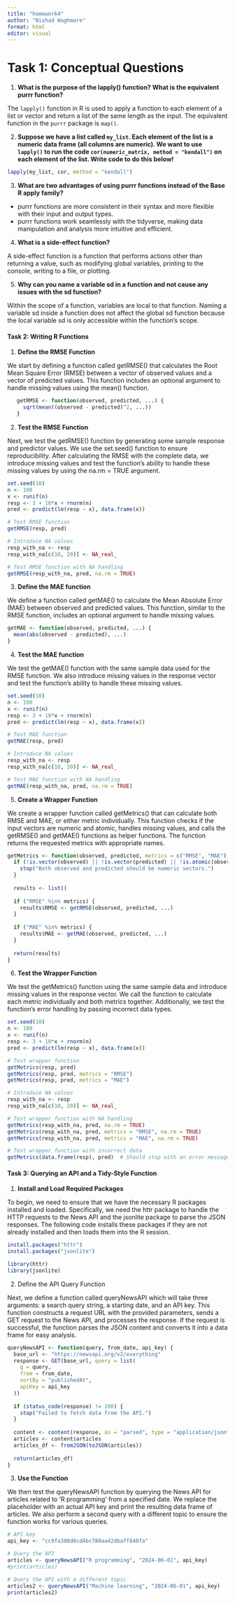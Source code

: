 ```yaml
---
title: "homework4"
author: "Nishad Waghmare"
format: html
editor: visual
---
```


# Task 1: Conceptual Questions

1. **What is the purpose of the lapply() function? What is the equivalent purrr function?**

The `lapply()` function in R is used to apply a function to each element of a list or vector and return a list of the same length as the input. The equivalent function in the `purrr` package is `map()`.

2. **Suppose we have a list called `my_list`. Each element of the list is a numeric data frame (all columns are numeric). We want to use `lapply()` to run the code `cor(numeric_matrix, method = "kendall")` on each element of the list. Write code to do this below!**

```r
lapply(my_list, cor, method = "kendall")
```

3. **What are two advantages of using purrr functions instead of the Base R apply family?**

  - purrr functions are more consistent in their syntax and more flexible with their input and output types.
  - purrr functions work seamlessly with the tidyverse, making data manipulation and analysis more intuitive and efficient.

4. **What is a side-effect function?**

A side-effect function is a function that performs actions other than returning a value, such as modifying global variables, printing to the console, writing to a file, or plotting.

5. **Why can you name a variable sd in a function and not cause any issues with the sd function?**

Within the scope of a function, variables are local to that function. Naming a variable sd inside a function does not affect the global sd function because the local variable sd is only accessible within the function's scope.


#### Task 2: Writing R Functions

1. **Define the RMSE Function**

We start by defining a function called getRMSE() that calculates the Root Mean Square Error (RMSE) between a vector of observed values and a vector of predicted values. This function includes an optional argument to handle missing values using the mean() function.

```r
   getRMSE <- function(observed, predicted, ...) {
     sqrt(mean((observed - predicted)^2, ...))
   }
```

2. **Test the RMSE Function**

Next, we test the getRMSE() function by generating some sample response and predictor values. We use the set.seed() function to ensure reproducibility. After calculating the RMSE with the complete data, we introduce missing values and test the function's ability to handle these missing values by using the na.rm = TRUE argument.

```r
set.seed(10)
n <- 100
x <- runif(n)
resp <- 3 + 10*x + rnorm(n)
pred <- predict(lm(resp ~ x), data.frame(x))

# Test RMSE function
getRMSE(resp, pred)

# Introduce NA values
resp_with_na <- resp
resp_with_na[c(10, 20)] <- NA_real_

# Test RMSE function with NA handling
getRMSE(resp_with_na, pred, na.rm = TRUE)

```

3. **Define the MAE function**

We define a function called getMAE() to calculate the Mean Absolute Error (MAE) between observed and predicted values. This function, similar to the RMSE function, includes an optional argument to handle missing values.

```r
getMAE <- function(observed, predicted, ...) {
  mean(abs(observed - predicted), ...)
}
```

4. **Test the MAE function**

We test the getMAE() function with the same sample data used for the RMSE function. We also introduce missing values in the response vector and test the function's ability to handle these missing values.

```r
set.seed(10)
n <- 100
x <- runif(n)
resp <- 3 + 10*x + rnorm(n)
pred <- predict(lm(resp ~ x), data.frame(x))

# Test MAE function
getMAE(resp, pred)

# Introduce NA values
resp_with_na <- resp
resp_with_na[c(10, 20)] <- NA_real_

# Test MAE function with NA handling
getMAE(resp_with_na, pred, na.rm = TRUE)

```

5. **Create a Wrapper Function**

We create a wrapper function called getMetrics() that can calculate both RMSE and MAE, or either metric individually. This function checks if the input vectors are numeric and atomic, handles missing values, and calls the getRMSE() and getMAE() functions as helper functions. The function returns the requested metrics with appropriate names.

```r
getMetrics <- function(observed, predicted, metrics = c("RMSE", "MAE"), ...) {
  if (!is.vector(observed) || !is.vector(predicted) || !is.atomic(observed) || !is.atomic(predicted) || !is.numeric(observed) || !is.numeric(predicted)) {
    stop("Both observed and predicted should be numeric vectors.")
  }
  
  results <- list()
  
  if ("RMSE" %in% metrics) {
    results$RMSE <- getRMSE(observed, predicted, ...)
  }
  
  if ("MAE" %in% metrics) {
    results$MAE <- getMAE(observed, predicted, ...)
  }
  
  return(results)
}

```

6. **Test the Wrapper Function**

We test the getMetrics() function using the same sample data and introduce missing values in the response vector. We call the function to calculate each metric individually and both metrics together. Additionally, we test the function's error handling by passing incorrect data types.

```r
set.seed(10)
n <- 100
x <- runif(n)
resp <- 3 + 10*x + rnorm(n)
pred <- predict(lm(resp ~ x), data.frame(x))

# Test wrapper function
getMetrics(resp, pred)
getMetrics(resp, pred, metrics = "RMSE")
getMetrics(resp, pred, metrics = "MAE")

# Introduce NA values
resp_with_na <- resp
resp_with_na[c(10, 20)] <- NA_real_

# Test wrapper function with NA handling
getMetrics(resp_with_na, pred, na.rm = TRUE)
getMetrics(resp_with_na, pred, metrics = "RMSE", na.rm = TRUE)
getMetrics(resp_with_na, pred, metrics = "MAE", na.rm = TRUE)

# Test wrapper function with incorrect data
getMetrics(data.frame(resp), pred)  # Should stop with an error message

```

#### Task 3: Querying an API and a Tidy-Style Function

1. **Install and Load Required Packages**

To begin, we need to ensure that we have the necessary R packages installed and loaded. Specifically, we need the httr package to handle the HTTP requests to the News API and the jsonlite package to parse the JSON responses. The following code installs these packages if they are not already installed and then loads them into the R session.

```r
install.packages("httr")
install.packages("jsonlite")

library(httr)
library(jsonlite)

```

2. Define the API Query Function

Next, we define a function called queryNewsAPI which will take three arguments: a search query string, a starting date, and an API key. This function constructs a request URL with the provided parameters, sends a GET request to the News API, and processes the response. If the request is successful, the function parses the JSON content and converts it into a data frame for easy analysis.

```r
queryNewsAPI <- function(query, from_date, api_key) {
  base_url <- "https://newsapi.org/v2/everything"
  response <- GET(base_url, query = list(
    q = query,
    from = from_date,
    sortBy = "publishedAt",
    apiKey = api_key
  ))
  
  if (status_code(response) != 200) {
    stop("Failed to fetch data from the API.")
  }
  
  content <- content(response, as = "parsed", type = "application/json")
  articles <- content$articles
  articles_df <- fromJSON(toJSON(articles))
  
  return(articles_df)
}

```

3. **Use the Function**

We then test the queryNewsAPI function by querying the News API for articles related to 'R programming' from a specified date. We replace the placeholder with an actual API key and print the resulting data frame of articles. We also perform a second query with a different topic to ensure the function works for various queries.

```r
# API key
api_key <- "cc9fa380d0cd4bc780aa42dbaff840fa"

# Query the API
articles <- queryNewsAPI("R programming", "2024-06-01", api_key)
#print(articles)

# Query the API with a different topic
articles2 <- queryNewsAPI("Machine learning", "2024-06-01", api_key)
print(articles2)

```

